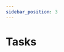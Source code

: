 ```yaml
---
sidebar_position: 3
---
```



# Tasks

<MarkdownVersionedPage
  repo="Medical-Event-Data-Standard/MEDS-DEV"
  markdownPath="src/MEDS_DEV/tasks/README.md"
/>

